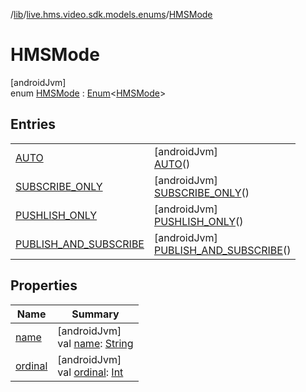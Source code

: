 /[lib](/api-reference/android/v2/home/content)/[live.hms.video.sdk.models.enums](../index)/[HMSMode](index)

# HMSMode

[androidJvm]\
enum [HMSMode](index) : [Enum](https://kotlinlang.org/api/latest/jvm/stdlib/kotlin/-enum/index.html)<[HMSMode](index)>

## Entries

|                                                                         |                                                                                             |
| ----------------------------------------------------------------------- | ------------------------------------------------------------------------------------------- |
| [AUTO](-a-u-t-o/index)                                                  | [androidJvm]<br />[AUTO](-a-u-t-o/index)()                                                  |
| [SUBSCRIBE_ONLY](-s-u-b-s-c-r-i-b-e_-o-n-l-y/index)                     | [androidJvm]<br />[SUBSCRIBE_ONLY](-s-u-b-s-c-r-i-b-e_-o-n-l-y/index)()                     |
| [PUSHLISH_ONLY](-p-u-s-h-l-i-s-h_-o-n-l-y/index)                        | [androidJvm]<br />[PUSHLISH_ONLY](-p-u-s-h-l-i-s-h_-o-n-l-y/index)()                        |
| [PUBLISH_AND_SUBSCRIBE](-p-u-b-l-i-s-h_-a-n-d_-s-u-b-s-c-r-i-b-e/index) | [androidJvm]<br />[PUBLISH_AND_SUBSCRIBE](-p-u-b-l-i-s-h_-a-n-d_-s-u-b-s-c-r-i-b-e/index)() |

## Properties

| Name                                                  | Summary                                                                                                                                                     |
| ----------------------------------------------------- | ----------------------------------------------------------------------------------------------------------------------------------------------------------- |
| [name](index#1245671964%2FProperties%2F-1973928616)   | [androidJvm]<br />val [name](index#1245671964%2FProperties%2F-1973928616): [String](https://kotlinlang.org/api/latest/jvm/stdlib/kotlin/-string/index.html) |
| [ordinal](index#770371490%2FProperties%2F-1973928616) | [androidJvm]<br />val [ordinal](index#770371490%2FProperties%2F-1973928616): [Int](https://kotlinlang.org/api/latest/jvm/stdlib/kotlin/-int/index.html)     |
